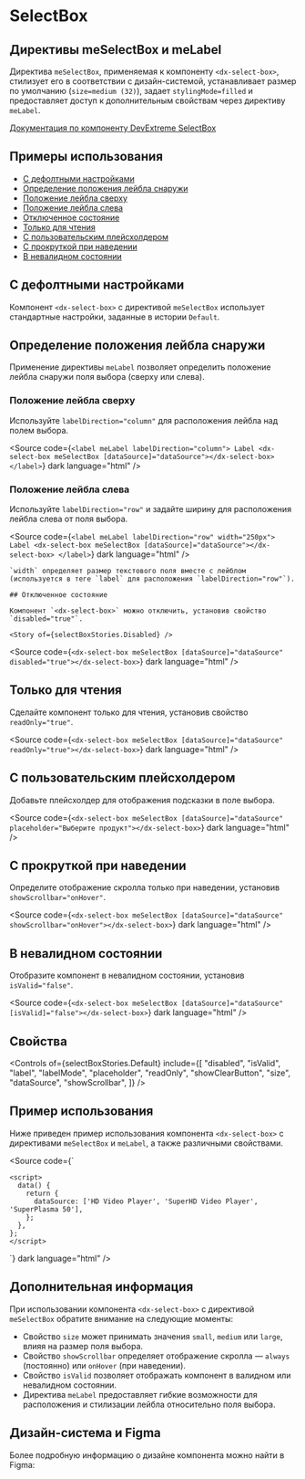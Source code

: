 
<Meta
  title="Components/SelectBox"
  component={selectBoxStories.Default}
  of={selectBoxStories}
/>

# SelectBox

## Директивы meSelectBox и meLabel

Директива `meSelectBox`, применяемая к компоненту `<dx-select-box>`, стилизует его в соответствии с дизайн-системой, устанавливает размер по умолчанию (`size=medium (32)`), задает `stylingMode=filled` и предоставляет доступ к дополнительным свойствам через директиву `meLabel`.

[Документация по компоненту DevExtreme SelectBox](https://js.devexpress.com/Angular/Documentation/ApiReference/UI_Components/dxSelectBox/)

<Story of={selectBoxStories.Default} />

<Controls of={selectBoxStories.Default} />

<Source of={selectBoxStories.Default} dark language="html" />

## Примеры использования

- [С дефолтными настройками](#с-дефолтными-настройками)
- [Определение положения лейбла снаружи](#определение-положения-лейбла-снаружи)
- [Положение лейбла сверху](#положение-лейбла-сверху)
- [Положение лейбла слева](#положение-лейбла-слева)
- [Отключенное состояние](#отключенное-состояние)
- [Только для чтения](#только-для-чтения)
- [С пользовательским плейсхолдером](#с-пользовательским-плейсхолдером)
- [С прокруткой при наведении](#с-прокруткой-при-наведении)
- [В невалидном состоянии](#в-невалидном-состоянии)

## С дефолтными настройками

Компонент `<dx-select-box>` с директивой `meSelectBox` использует стандартные настройки, заданные в истории `Default`.

<Story of={selectBoxStories.Default} />

<Source of={selectBoxStories.Default} dark language="html" />

## Определение положения лейбла снаружи

Применение директивы `meLabel` позволяет определить положение лейбла снаружи поля выбора (сверху или слева).

### Положение лейбла сверху

Используйте `labelDirection="column"` для расположения лейбла над полем выбора.

<Story of={selectBoxStories.WithLabelColumn} />

<Source
  code={`<label meLabel labelDirection="column">
  Label
  <dx-select-box meSelectBox [dataSource]="dataSource"></dx-select-box>
</label>`}
  dark
  language="html"
/>

### Положение лейбла слева

Используйте `labelDirection="row"` и задайте ширину для расположения лейбла слева от поля выбора.

  <Story of={selectBoxStories.WithLabelRow} />

  <Source
    code={`<label meLabel labelDirection="row" width="250px">
    Label
    <dx-select-box meSelectBox [dataSource]="dataSource"></dx-select-box>
    </label>`}
      dark
      language="html"
    />

    `width` определяет размер текстового поля вместе с лейблом (используется в теге `label` для расположения `labelDirection="row"`).

    ## Отключенное состояние

    Компонент `<dx-select-box>` можно отключить, установив свойство `disabled="true"`.

    <Story of={selectBoxStories.Disabled} />

<Source
  code={`<dx-select-box meSelectBox [dataSource]="dataSource" disabled="true"></dx-select-box>`}
  dark
  language="html"
/>

## Только для чтения

Сделайте компонент только для чтения, установив свойство `readOnly="true"`.

<Story of={selectBoxStories.ReadOnly} />

<Source
  code={`<dx-select-box meSelectBox [dataSource]="dataSource" readOnly="true"></dx-select-box>`}
  dark
  language="html"
/>

## С пользовательским плейсхолдером

Добавьте плейсхолдер для отображения подсказки в поле выбора.

<Story of={selectBoxStories.WithCustomPlaceholder} />

<Source
  code={`<dx-select-box meSelectBox [dataSource]="dataSource" placeholder="Выберите продукт"></dx-select-box>`}
  dark
  language="html"
/>

## С прокруткой при наведении

Определите отображение скролла только при наведении, установив `showScrollbar="onHover"`.

<Story of={selectBoxStories.WithScrollbarOnHover} />

<Source
  code={`<dx-select-box meSelectBox [dataSource]="dataSource" showScrollbar="onHover"></dx-select-box>`}
  dark
  language="html"
/>

## В невалидном состоянии

Отобразите компонент в невалидном состоянии, установив `isValid="false"`.

<Story of={selectBoxStories.InvalidState} />

<Source
  code={`<dx-select-box meSelectBox [dataSource]="dataSource" [isValid]="false"></dx-select-box>`}
  dark
  language="html"
/>

## Свойства

<Controls
  of={selectBoxStories.Default}
  include={[
    "disabled",
    "isValid",
    "label",
    "labelMode",
    "placeholder",
    "readOnly",
    "showClearButton",
    "size",
    "dataSource",
    "showScrollbar",
  ]}
/>

## Пример использования

Ниже приведен пример использования компонента `<dx-select-box>` с директивами `meSelectBox` и `meLabel`, а также различными свойствами.

  <Source
    code={`
<template>
  <label meLabel labelDirection="column">
    Выберите продукт
    <dx-select-box meSelectBox
      [dataSource]="dataSource"
      size="large"
      placeholder="Выберите опцию"
      showScrollbar="onHover"
      [isValid]="false"
    ></dx-select-box>
  </label>
</template>

    <script>
      data() {
        return {
          dataSource: ['HD Video Player', 'SuperHD Video Player', 'SuperPlasma 50'],
        };
      },
    };
    </script>
`}
    dark
    language="html"
  />

  ## Дополнительная информация

  При использовании компонента `<dx-select-box>` с директивой `meSelectBox` обратите внимание на следующие моменты:

  - Свойство `size` может принимать значения `small`, `medium` или `large`, влияя на размер поля выбора.
  - Свойство `showScrollbar` определяет отображение скролла — `always` (постоянно) или `onHover` (при наведении).
  - Свойство `isValid` позволяет отображать компонент в валидном или невалидном состоянии.
  - Директива `meLabel` предоставляет гибкие возможности для расположения и стилизации лейбла относительно поля выбора.

  ## Дизайн-система и Figma

  Более подробную информацию о дизайне компонента можно найти в Figma:

  <Figma
    height="50%"
    collapsable
    defaultCollapsed
    url="https://www.figma.com/design/S2KXryEyWLA9cplaicYrVn/Components?node-id=333-2185&t=gC6C40DcbGAFZEUK-0"
  />
